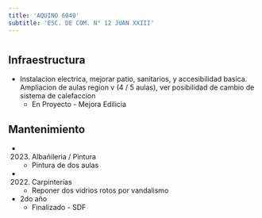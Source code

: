 ```yaml
---
title: 'AQUINO 6040'
subtitle: 'ESC. DE COM. N° 12 JUAN XXIII'
---
```


#
## Infraestructura

* Instalacion electrica, mejorar patio, sanitarios, y accesibilidad basica. Ampliacion de aulas region v (4 / 5 aulas), ver posibilidad de cambio de sistema de calefaccion 
    + En Proyecto - Mejora Edilicia 


## Mantenimiento

*  (2023) Albañileria / Pintura 
    + Pintura de dos aulas

*  (2022) Carpinterías 
    + Reponer dos vidrios rotos por vandalismo





* 2do año 
    + Finalizado - SDF 




